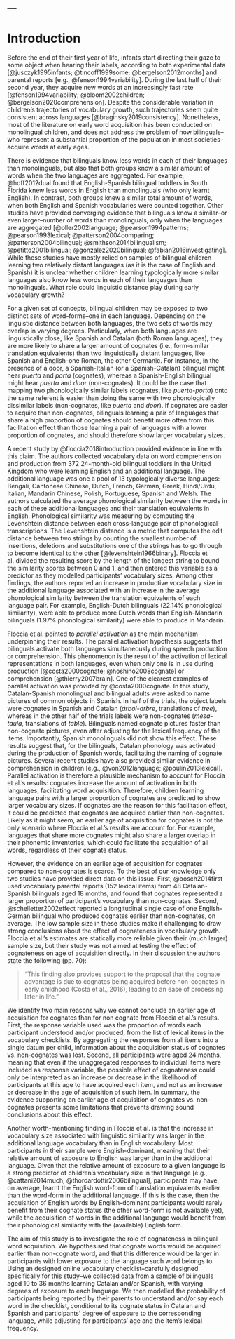 ---
---

# Introduction

Before the end of their first year of life, infants start directing their gaze to some object when hearing their labels, according to both experimental data [@jusczyk1995infants; @tincoff1999some; @bergelson2012months] and parental reports [e.g., @fenson1994variability]. During the last half of their second year, they acquire new words at an increasingly fast rate [@fenson1994variability; @bloom2002children; @bergelson2020comprehension]. Despite the considerable variation in children's trajectories of vocabulary growth, such trajectories seem quite consistent across languages [@braginsky2019consistency]. Nonetheless, most of the literature on early word acquisition has been conducted on monolingual children, and does not address the problem of how bilinguals--who represent a substantial proportion of the population in most societies--acquire words at early ages.


There is evidence that bilinguals know less words in each of their languages than monolinguals, but also that both groups know a similar amount of words when the two languages are aggregated. For example, @hoff2012dual found that English-Spanish bilingual toddlers in South Florida knew less words in English than monolinguals (who only learnt English). In contrast, both groups knew a similar total amount of words, when both English and Spanish vocabularies were counted together. Other studies have provided converging evidence that bilinguals know a similar--or even larger--number of words than monolinguals, only when the languages are aggregated [@oller2002language; @pearson1994patterns; @pearson1993lexical; @patterson2004comparing; @patterson2004bilingual; @smithson2014bilingualism; @petitto2001bilingual; @gonzalez2020bilingual; @fabian2016investigating]. While these studies have mostly relied on samples of bilingual children learning two relatively distant languages (as it is the case of English and Spanish) it is unclear whether children learning typologically more similar languages also know less words in each of their languages than monolinguals. What role could linguistic distance play during early vocabulary growth?


For a given set of concepts, bilingual children may be exposed to two distinct sets of word-forms--one in each language. Depending on the linguistic distance between both languages, the two sets of words may overlap in varying degrees. Particularly, when both languages are linguistically close, like Spanish and Catalan (both Roman languages), they are more likely to share a larger amount of cognates (i.e., form-similar translation equivalents) than two linguistically distant languages, like Spanish and English--one Roman, the other Germanic. For instance, in the presence of a door, a Spanish-Italian (or a Spanish-Catalan) bilingual might hear *puerta* and *porta* (cognates), whereas a Spanish-English bilingual might hear *puerta* and *door* (non-cognates). It could be the case that mapping two phonologically similar labels (cognates, like *puerta*-*porta*) onto the same referent is easier than doing the same with two phonologically dissimilar labels (non-cognates, like *puerta* and *door*). If cognates are easier to acquire than non-cognates, bilinguals learning a pair of languages that share a high proportion of cognates should benefit more often from this facilitation effect than those learning a pair of languages with a lower proportion of cognates, and should therefore show larger vocabulary sizes.



A recent study by @floccia2018introduction provided evidence in line with this claim. The authors collected vocabulary data on word comprehension and production from 372 24-month-old bilingual toddlers in the United Kingdom who were learning English and an additional language. The additional language was one a pool of 13 typologically diverse languages: Bengali, Cantonese Chinese, Dutch, French, German, Greek, Hindi/Urdu, Italian, Mandarin Chinese, Polish, Portuguese, Spanish and Welsh. The authors calculated the average phonological similarity between the words in each of these additional languages and their translation equivalents in English. Phonological similarity was measuring by computing the Levenshtein distance between each cross-language pair of phonological transcriptions. The Levenshtein distance is a metric that computes the edit distance between two strings by counting the smallest number of insertions, deletions and substitutions one of the strings has to go through to become identical to the other [@levenshtein1966binary]. Floccia et al. divided the resulting score by the length of the longest string to bound the similarity scores between 0 and 1, and then entered this variable as a predictor as they modelled participants' vocabulary sizes. Among other findings, the authors reported an increase in productive vocabulary size in the additional language associated with an increase in the average phonological similarity between the translation equivalents of each language pair. For example, English-Dutch bilinguals (22.14% phonological similarity), were able to produce more Dutch words than English-Mandarin bilinguals (1.97% phonological similarity) were able to produce in Mandarin.


Floccia et al. pointed to *parallel activation* as the main mechanism underpinning their results. The parallel activation hypothesis suggests that bilinguals activate both languages simultaneously during speech production or comprehension. This phenomenon is the result of the activation of lexical representations in both languages, even when only one is in use during production [@costa2000cognate; @hoshino2008cognate] or comprehension [@thierry2007brain]. One of the clearest examples of parallel activation was provided by @costa2000cognate. In this study, Catalan-Spanish monolingual and bilingual adults were asked to name pictures of common objects in Spanish. In half of the trials, the object labels were cognates in Spanish and Catalan (*árbol*-*arbre*, translations of *tree*), whereas in the other half of the trials labels were non-cognates (*mesa*-*taula*, translations of *table*). Bilinguals named cognate pictures faster than non-cognate pictures, even after adjusting for the lexical frequency of the items. Importantly, Spanish monolinguals did not show this effect. These results suggest that, for the bilinguals, Catalan phonology was activated during the production of Spanish words, facilitating the naming of cognate pictures. Several recent studies have also provided similar evidence in comprehension in children [e.g., @von2012language; @poulin2013lexical]. Parallel activation is therefore a plausible mechanism to account for Floccia et al.'s results: cognates increase the amount of activation in both languages, facilitating word acquisition. Therefore, children learning language pairs with a larger proportion of cognates are predicted to show larger vocabulary sizes. If cognates are the reason for this facilitation effect, it could be predicted that cognates are acquired earlier than non-cognates. Likely as it might seem, an earlier age of acquisition for cognates is not the only scenario where Floccia et al.'s results are account for.
For example, languages that share more cognates might also share a larger overlap in their phonemic inventories, which could facilitate the acquisition of all words, regardless of their cognate status.


However, the evidence on an earlier age of acquisition for cognates compared to non-cognates is scarce. To the best of our knowledge only two studies have provided direct data on this issue. First, @bosch2014first used vocabulary parental reports (152 lexical items) from 48 Catalan-Spanish bilinguals aged 18 months, and found that cognates represented a larger proportion of participant's vocabulary than non-cognates. Second, @schelletter2002effect reported a longitudinal single case of one English-German bilingual who produced cognates earlier than non-cognates, on average. The low sample size in these studies make it challenging to draw strong conclusions about the effect of cognateness in vocabulary growth. Floccia et al.'s estimates are statically more reliable given their (much larger) sample size, but their study was not aimed at testing the effect of cognateness on age of acquisition directly. In their discussion the authors state the following (pp. 70):


> "This  finding  also  provides  support  to  the  proposal  that  the  cognate advantage is due to cognates being acquired before non-cognates in early childhood (Costa et al., 2016), leading to an ease of processing later in life."


We identify two main reasons why we cannot conclude an earlier age of acquisition for cognates than for non cognate from Floccia et al.'s results. First, the response variable used was the proportion of words each participant understood and/or produced, from the list of lexical items in the vocabulary checklists. By aggregating the responses from all items into a single datum per child, information about the acquisition status of cognates vs. non-cognates was lost. Second, all participants were aged 24 months, meaning that even if the unaggregated responses to individual items were included as response variable, the possible effect of cognateness could only be interpreted as an increase or decrease in the likelihood of participants at this age to have acquired each item, and not as an increase or decrease in the age of acquisition of such item. In summary, the evidence supporting an earlier age of acquisition of cognates vs. non-cognates presents some limitations that prevents drawing sound conclusions about this effect. 


Another worth-mentioning finding in Floccia et al. is that the increase in vocabulary size associated with linguistic similarity was larger in the additional language vocabulary than in English vocabulary. Most participants in their sample were English-dominant, meaning that their relative amount of exposure to English was larger than in the additional language. Given that the relative amount of exposure to a given language is a strong predictor of children's vocabulary size in that language [e.g., @cattani2014much; @thordardottir2006bilingual], participants may have, on average, learnt the English word-form of translation equivalents earlier than the word-form in the additional language.  If this is the case, then the acquisition of English words by English-dominant participants would rarely benefit from their cognate status (the other word-form is not available yet), while the acquisition of words in the additional language would benefit from their phonological similarity with the (available) English form.


The aim of this study is to investigate the role of cognateness in bilingual word acquisition. We hypothesised that cognate words would be acquired earlier than non-cognate word, and that this difference would be larger in participants with lower exposure to the language such word belongs to. Using an designed online vocabulary checklist--carefully designed specifically for this study--we collected data from a sample of bilinguals aged 10 to 36 months learning Catalan and/or Spanish, with varying degrees of exposure to each language. We then modelled the probability of participants being reported by their parents to understand and/or say each word in the checklist, conditional to its cognate status in Catalan and Spanish and participants' degree of exposure to the corresponding language, while adjusting for participants' age and the item's lexical frequency.






